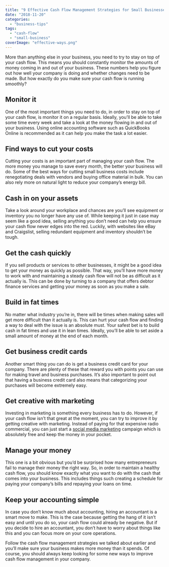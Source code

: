 ```yaml
---
title: "9 Effective Cash Flow Management Strategies for Small Businesses"
date: "2018-11-20"
categories: 
  - "business-tips"
tags: 
  - "cash-flow"
  - "small-business"
coverImage: "effective-ways.png"
---
```


More than anything else in your business, you need to try to stay on top of your cash flow. This means you should constantly monitor the amounts of money coming in and out of your business. These numbers help you figure out how well your company is doing and whether changes need to be made. But how exactly do you make sure your cash flow is running smoothly?

## Monitor it

One of the most important things you need to do, in order to stay on top of your cash flow, is monitor it on a regular basis. Ideally, you’ll be able to take some time every week and take a look at the money flowing in and out of your business. Using online accounting software such as QuickBooks Online is recommended as it can help you make the task a lot easier.

## Find ways to cut your costs

Cutting your costs is an important part of managing your cash flow. The more money you manage to save every month, the better your business will do. Some of the best ways for cutting small business costs include renegotiating deals with vendors and buying office material in bulk. You can also rely more on natural light to reduce your company’s energy bill.

## Cash in on your assets

Take a look around your workplace and chances are you’ll see equipment or inventory you no longer have any use of. While keeping it just in case may seem like a good idea, selling anything you don’t need can help you ensure your cash flow never edges into the red. Luckily, with websites like eBay and Craigslist, selling redundant equipment and inventory shouldn’t be tough.

## Get the cash quickly

If you sell products or services to other businesses, it might be a good idea to get your money as quickly as possible. That way, you’ll have more money to work with and maintaining a steady cash flow will not be as difficult as it actually is. This can be done by turning to a company that offers debtor finance services and getting your money as soon as you make a sale.

## Build in fat times

No matter what industry you’re in, there will be times when making sales will get more difficult than it actually is. This can hurt your cash flow and finding a way to deal with the issue is an absolute must. Your safest bet is to build cash in fat times and use it in lean times. Ideally, you’ll be able to set aside a small amount of money at the end of each month.

## Get business credit cards

Another smart thing you can do is get a business credit card for your company. There are plenty of these that reward you with points you can use for making travel and business purchases. It’s also important to point out that having a business credit card also means that categorizing your purchases will become extremely easy.

## Get creative with marketing

Investing in marketing is something every business has to do. However, if your cash flow isn’t that great at the moment, you can try to improve it by getting creative with marketing. Instead of paying for that expensive radio commercial, you can just start a [social media marketing](https://moneycoach-app.com/effective-social-media-strategies-for-your-business/) campaign which is absolutely free and keep the money in your pocket.

## Manage your money

This one is a bit obvious but you’d be surprised how many entrepreneurs fail to manage their money the right way. So, in order to maintain a healthy cash flow, you should know exactly what you want to do with the cash that comes into your business. This includes things such creating a schedule for paying your company’s bills and repaying your loans on time.

## Keep your accounting simple

In case you don’t know much about accounting, hiring an accountant is a smart move to make. This is the case because getting the hang of it isn’t easy and until you do so, your cash flow could already be negative. But if you decide to hire an accountant, you don’t have to worry about things like this and you can focus more on your core operations.

Follow the cash flow management strategies we talked about earlier and you’ll make sure your business makes more money than it spends. Of course, you should always keep looking for some new ways to improve cash flow management in your company.
